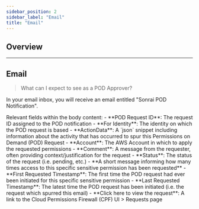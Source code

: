 ```yaml
---
sidebar_position: 2
sidebar_label: "Email"
title: "Email"
---
```


## Overview 



---

## Email 


> What can I expect to see as a POD Approver? 

In your email inbox, you will receive an email entitled "Sonrai POD Notification". 

<div className="purpleborder">
Relevant fields within the body content: 
- **POD Request ID**: The request ID assigned to the POD notification 
- **For Identity**: The identity on which the POD request is based
- **ActionData**: A `json` snippet including information about the activity that has occurred to spur this Permissions on Demand (POD) Request
- **Account**: The AWS Account in which to apply the requested permissions
- **Comment**: A message from the requester, often providing context/justification for the request 
- **Status**: The status of the request (i.e. pending, etc.)
- **A short message informing how many times access to this specific sensitive permission has been requested**
- **First Requested Timestamp**: The first time the POD request had ever been initiated for this specific sensitive permission
- **Last Requested Timestamp**: The latest time the POD request has been initiated (i.e. the request which spurred this email)
- **Click here to view the request**: A link to the Cloud Permissions Firewall (CPF) UI > Requests page 
</div>